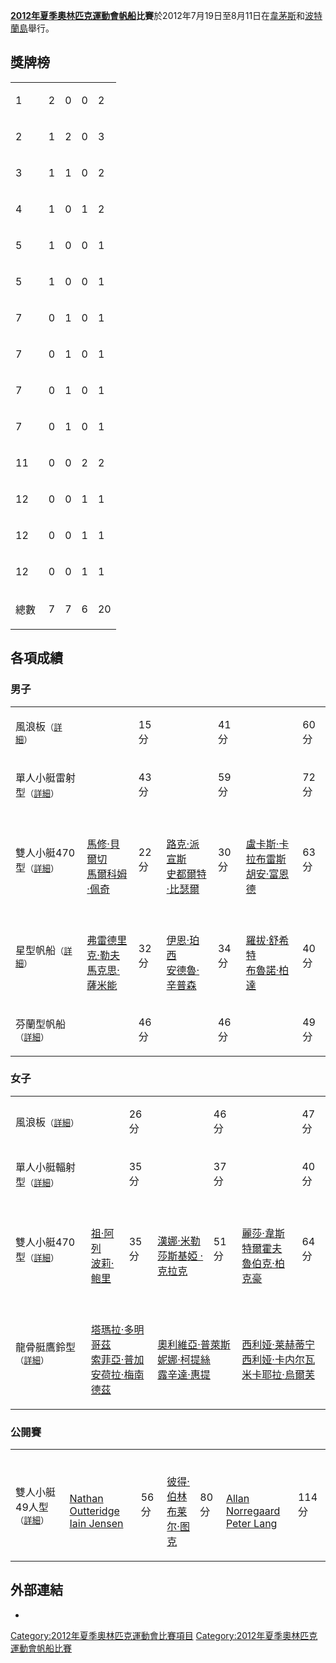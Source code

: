 {{noteTA|G1=Sports
|1=zh-hans:RS:X级帆板;zh-hk:RS:X板;zh-tw:風浪板;
|2=zh-hant:單人小艇;zh-hans:单人艇;
|3=zh-hant:雙人小艇;zh-hans:双人艇;
|4=zh-hant:龍骨艇;zh-hans:龙骨船;
|5=zh-hant:星型帆船;zh-hans:龙骨船星级;
|6=zh-hant:輻射型;zh-hans:激光雷迪尔级;
|7=zh-hant:雷射型;zh-hans:激光级;
|8=zh-hant:芬蘭型帆船;zh-hans:芬兰人级;
|9=zh-hant:470型;zh-hans:470级;
|10=zh-hant:鷹鈴型;zh-hans:伊利奥特级;
|11=zh-hant:雙人小艇49人型;zh-hans:快速艇49人级;
}}
{{Infobox Olympic event
|event = 帆船
|games = 2012年夏季
|image = [[File:Weymouth_Olympics_mens_49er_race.jpg|300px]]
|venue = [[韋茅斯|韋茅斯]]和[[波特蘭島_(英國)|波特蘭島]]
|date = 7月28日-8月11日
|competitors =380
}}
'''[[2012年夏季奧林匹克運動會|2012年夏季奧林匹克運動會]][[帆船|帆船]]比賽'''於2012年7月19日至8月11日在[[韋茅斯|韋茅斯]]和[[波特蘭島_(英國)|波特蘭島]]舉行。

==獎牌榜==
{{2012年夏季奧林匹克運動會帆船比賽}}
{| {{RankedMedalTable|nation-width=200px}}
|-
|1||align=left|{{flagIOC|AUS|2012年夏季}}||2||0||0||2
|-
|2||align=left|{{flagIOC|GBR|2012年夏季}}||1||2||0||3
|-
|3||align=left|{{flagIOC|NED|2012年夏季}}||1||1||0||2
|-
|4||align=left|{{flagIOC|SWE|2012年夏季}}||1||0||1||2
|-
|5||align=left|{{flagIOC|ESP|2012年夏季}}||1||0||0||1
|-
|5||align=left|{{flagIOC|CHN|2012年夏季}}||1||0||0||1
|-
|7||align=left|{{flagIOC|CYP|2012年夏季}}||0||1||0||1
|-
|7||align=left|{{flagIOC|DEN|2012年夏季}}||0||1||0||1
|-
|7||align=left|{{flagIOC|FIN|2012年夏季}}||0||1||0||1
|-
|7||align=left|{{flagIOC|NZL|2012年夏季}}||0||1||0||1
|-
|11||align=left|{{flagIOC|POL|2012年夏季}}||0||0||2||2
|-
|12||align=left|{{flagIOC|BRA|2012年夏季}}||0||0||1||1
|-
|12||align=left|{{flagIOC|FRA|2012年夏季}}||0||0||1||1
|-
|12||align=left|{{flagIOC|BEL|2012年夏季}}||0||0||1||1
|-
!colspan=2| 總數 || 7 || 7 || 6 || 20
|}

== 各項成績 ==
=== 男子 ===
{| {{MedalistTable|type=項目|columns=2|labelwidth=180px|style=font-size:small;}}
|-
|風浪板<small>（[[2012年夏季奧林匹克運動會帆船比賽－男子風浪板|詳細]]）</small>
|{{flagIOCathlete|[[多利安·范萊索貝瑞赫|多利安·范萊索貝瑞赫]]|NED|2012年夏季}}||15分
|{{flagIOCathlete|[[尼克·鄧普西|尼克·鄧普西]]|GBR|2012年夏季}}||41分
|{{flagIOCathlete|[[普热梅斯瓦夫·米亚尔琴斯基|普热梅斯瓦夫·米亚尔琴斯基]]|POL|2012年夏季}}||60分
|-
|單人小艇雷射型<small>（[[2012年夏季奧林匹克運動會帆船比賽－男子單人小艇雷射型|詳細]]）</small>
|{{flagIOCathlete|[[Tom_Slingsby|Tom Slingsby]]|AUS|2012年夏季}}||43分
|{{flagIOCathlete|[[帕夫洛斯·康蒂德斯|帕夫洛斯·康蒂德斯]]|CYP|2012年夏季}}||59分
|{{flagIOCathlete|[[拉斯穆斯·米尔格伦|拉斯穆斯·米尔格伦]]|SWE|2012年夏季}}||72分
|-
|雙人小艇470型<small>（[[2012年夏季奧林匹克運動會帆船比賽－男子雙人小艇470型|詳細]]）</small>
|{{flagIOCteam|AUS|2012年夏季}}<br/>[[馬修·貝爾切|馬修·貝爾切]]<br/>[[馬爾科姆·佩奇|馬爾科姆·佩奇]]||22分
|{{flagIOCteam|GBR|2012年夏季}}<br/>[[路克·派宣斯|路克·派宣斯]]<br/>[[史都爾特·比瑟爾|史都爾特·比瑟爾]]||30分
|{{flagIOCteam|ARG|2012年夏季}}<br/>[[盧卡斯·卡拉布雷斯|盧卡斯·卡拉布雷斯]]<br/>[[胡安·富恩德|胡安·富恩德]]||63分
|-
|星型帆船<small>（[[2012年夏季奧林匹克運動會帆船比賽－男子星型帆船|詳細]]）</small>
|{{flagIOCteam|SWE|2012年夏季}}<br/>[[弗雷德里克·勒夫|弗雷德里克·勒夫]]<br/>[[馬克思·薩米能|馬克思·薩米能]]||32分
|{{flagIOCteam|GBR|2012年夏季}}<br/>[[伊恩·珀西|伊恩·珀西]]<br/>[[安德魯·辛普森|安德魯·辛普森]]||34分
|{{flagIOCteam|BRA|2012年夏季}}<br/>[[羅拔·舒希特|羅拔·舒希特]]<br/>[[布魯諾·柏達|布魯諾·柏達]]||40分
|-
|芬蘭型帆船<small>（[[2012年夏季奧林匹克運動會帆船比賽－男子芬蘭型帆船|詳細]]）</small>
|{{flagIOCathlete|[[Ben_Ainslie|Ben Ainslie]]|GBR|2012年夏季}}||46分
|{{flagIOCathlete|[[約納斯·賀治-克里斯滕森|約納斯·賀治-克里斯滕森]]|DEN|2012年夏季}}||46分
|{{flagIOCathlete|[[若纳唐·洛贝尔|若纳唐·洛贝尔]]|FRA|2012年夏季}}||49分
|}

=== 女子 ===
{| {{MedalistTable|type=項目|columns=2|labelwidth=180px|style=font-size:small;}}
|-
|風浪板<small>（[[2012年夏季奧林匹克運動會帆船比賽－女子風浪板|詳細]]）</small>
|{{flagIOCathlete|[[Marina_Alabau|Marina Alabau]]|ESP|2012年夏季}}||26分
|{{flagIOCathlete|[[Tuuli_Petaja|Tuuli Petaja]]|FIN|2012年夏季}}||46分
|{{flagIOCathlete|[[索非娅·克莱帕茨卡|索非娅·诺切蒂-克莱帕茨卡]]|POL|2012年夏季}}||47分
|-
|單人小艇輻射型<small>（[[2012年夏季奧林匹克運動會帆船比賽－女子單人小艇輻射型|詳細]]）</small>
|{{flagIOCathlete|[[徐莉佳|徐莉佳]]|CHN|2012年夏季}}||35分
|{{flagIOCathlete|[[Marit_Bouwmeester|Marit Bouwmeester]]|NED|2012年夏季}}||37分
|{{flagIOCathlete|[[Evi_Van_Acker|Evi Van Acker]]|BEL|2012年夏季}}||40分
|-
|雙人小艇470型<small>（[[2012年夏季奧林匹克運動會帆船比賽－女子雙人小艇470型|詳細]]）</small>
|{{flagIOCteam|NZL|2012年夏季}}<br/>[[祖·阿列|祖·阿列]]<br/>[[波莉·鲍里|波莉·鲍里]]||35分
|{{flagIOCteam|GBR|2012年夏季}}<br/>[[漢娜·米勒|漢娜·米勒]]<br/>[[莎斯基婭_·克拉克|莎斯基婭 ·克拉克]]||51分
|{{flagIOCteam|NED|2012年夏季}}<br/>[[麗莎·韋斯特爾霍夫|麗莎·韋斯特爾霍夫]]<br/>[[魯伯克·柏克豪|魯伯克·柏克豪]]||64分
|-
|龍骨艇鷹鈴型<small>（[[2008年夏季奧林匹克運動會帆船比賽－女子龍骨艇鷹鈴型|詳細]]）</small>
|colspan=2|{{flagIOCteam|ESP|2012年夏季}}<br/>[[塔瑪拉·多明哥茲|塔瑪拉·多明哥茲]]<br/>[[索菲亞·普加|索菲亞·普加]]<br/>[[安荷拉·梅南德茲|安荷拉·梅南德茲]]
|colspan=2|{{flagIOCteam|AUS|2012年夏季}}<br/>[[奧利維亞·普萊斯|奧利維亞·普萊斯]]<br/>[[妮娜·柯提絲|妮娜·柯提絲]]<br/>[[露辛達·惠提|露辛達·惠提]]
|colspan=2|{{flagIOCteam|FIN|2012年夏季}}<br/>[[西利娅·莱赫蒂宁|西利娅·莱赫蒂宁]]<br/>[[西利娅·卡内尔瓦|西利娅·卡内尔瓦]]<br/>[[米卡耶拉·烏爾芙|米卡耶拉·烏爾芙]]
|}

=== 公開賽 ===
{| {{MedalistTable|type=項目|columns=2|labelwidth=180px|style=font-size:small;}}
|-
|雙人小艇49人型<small>（[[2012年夏季奧林匹克運動會帆船比賽－雙人小艇49人型|詳細]]）</small>
|{{flagIOCteam|AUS|2012年夏季}}<br/>[[Nathan_Outteridge|Nathan Outteridge]]<br/>[[Iain_Jensen|Iain Jensen]]||56分
|{{flagIOCteam|NZL|2012年夏季}}<br/>[[彼得·伯林|彼得·伯林]]<br/>[[布莱尔·图克|布莱尔·图克]]||80分
|{{flagIOCteam|DEN|2012年夏季}}<br/>[[Allan_Norregaard|Allan Norregaard]]<br/>[[Peter_Lang_(sailor)|Peter Lang]]||114分
|}

==外部連結==
*{{official|http://www.london2012.com/sailing/}}{{en}}

{{奥林匹克运动会帆船比赛}}
{{2012年夏季奧林匹克運動會項目}}

[[Category:2012年夏季奧林匹克運動會比賽項目|Category:2012年夏季奧林匹克運動會比賽項目]]
[[Category:2012年夏季奧林匹克運動會帆船比賽|Category:2012年夏季奧林匹克運動會帆船比賽]]